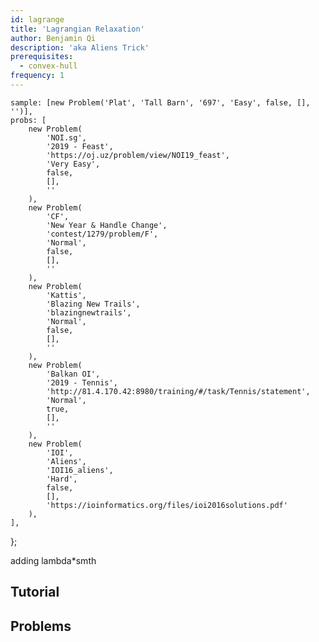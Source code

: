 ```yaml
---
id: lagrange
title: 'Lagrangian Relaxation'
author: Benjamin Qi
description: 'aka Aliens Trick'
prerequisites:
  - convex-hull
frequency: 1
---
```




	sample: [new Problem('Plat', 'Tall Barn', '697', 'Easy', false, [], '')],
	probs: [
		new Problem(
			'NOI.sg',
			'2019 - Feast',
			'https://oj.uz/problem/view/NOI19_feast',
			'Very Easy',
			false,
			[],
			''
		),
		new Problem(
			'CF',
			'New Year & Handle Change',
			'contest/1279/problem/F',
			'Normal',
			false,
			[],
			''
		),
		new Problem(
			'Kattis',
			'Blazing New Trails',
			'blazingnewtrails',
			'Normal',
			false,
			[],
			''
		),
		new Problem(
			'Balkan OI',
			'2019 - Tennis',
			'http://81.4.170.42:8980/training/#/task/Tennis/statement',
			'Normal',
			true,
			[],
			''
		),
		new Problem(
			'IOI',
			'Aliens',
			'IOI16_aliens',
			'Hard',
			false,
			[],
			'https://ioinformatics.org/files/ioi2016solutions.pdf'
		),
	],
};

adding lambda\*smth

<Problems problems={problems.sample} />

## Tutorial

<Resources>
	<Resource
		source="Mamnoon Siam"
		title="Attack on Aliens"
		url="https://mamnoonsiam.github.io/posts/attack-on-aliens.html"
	></Resource>
	<Resource
		source="Serbanology"
		title="The Trick from Aliens"
		url="http://serbanology.com/show_article.php?art=The%20Trick%20From%20Aliens"
	></Resource>
</Resources>

## Problems

<Problems problems={problems.probs} />
